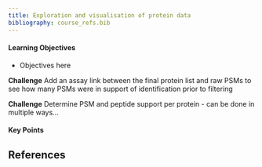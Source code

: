 ```yaml
---
title: Exploration and visualisation of protein data
bibliography: course_refs.bib
---
```


::: {.callout-tip}
#### Learning Objectives

* Objectives here 

:::


**Challenge** 
Add an assay link between the final protein list and raw PSMs to see how many
PSMs were in support of identification prior to filtering

**Challenge**
Determine PSM and peptide support per protein - can be done in multiple ways...

::: {.callout-tip}
#### Key Points

:::

## References {-}